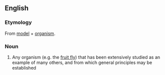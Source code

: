 ==English==

===Etymology===
From [[model]] + [[organism]].

===Noun===
{{en-noun}}

# {{context|biology}} Any organism (e.g. the [[fruit fly]]) that has been extensively studied as an example of many others, and from which general principles may be established